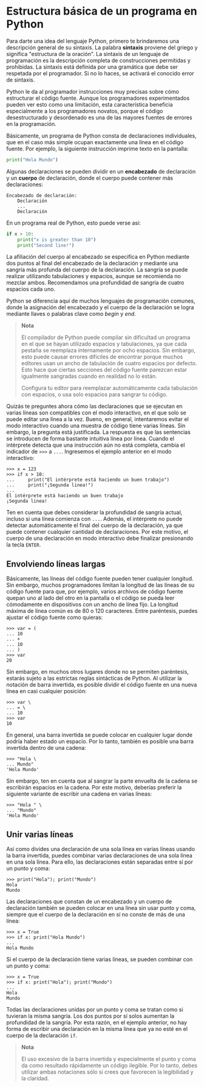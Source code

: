# Estructura básica de un programa en Python

Para darte una idea del lenguaje Python, primero te brindaremos una descripción general de su sintaxis. La palabra **sintaxis** proviene del griego y significa "estructura de la oración". La sintaxis de un lenguaje de programación es la descripción completa de construcciones permitidas y prohibidas. La sintaxis está definida por una gramática que debe ser respetada por el programador. Si no lo haces, se activará el conocido error de sintaxis.

Python le da al programador instrucciones muy precisas sobre cómo estructurar el código fuente. Aunque los programadores experimentados pueden ver esto como una limitación, esta característica beneficia especialmente a los programadores novatos, porque el código desestructurado y desordenado es una de las mayores fuentes de errores en la programación.

Básicamente, un programa de Python consta de declaraciones individuales, que en el caso más simple ocupan exactamente una línea en el código fuente. Por ejemplo, la siguiente instrucción imprime texto en la pantalla:

```python filename="Python"
print("Hola Mundo")
```

Algunas declaraciones se pueden dividir en un **encabezado** de declaración y un **cuerpo** de declaración, donde el cuerpo puede contener más declaraciones:

```plaintext filename="Pseudocódigo"
Encabezado de declaración:
    Declaración
    ...
    Declaración
```

En un programa real de Python, esto puede verse así:

```python filename="Python"
if x > 10:
    print("x is greater than 10")
    print("Second line!")
```

La afiliación del cuerpo al encabezado se especifica en Python mediante dos puntos al final del encabezado de la declaración y mediante una sangría más profunda del cuerpo de la declaración. La sangría se puede realizar utilizando tabulaciones y espacios, aunque se recomienda no mezclar ambos. Recomendamos una profundidad de sangría de cuatro espacios cada uno.

Python se diferencia aquí de muchos lenguajes de programación comunes, donde la asignación del encabezado y el cuerpo de la declaración se logra mediante llaves o palabras clave como *begin* y *end*.

> **Nota**
> 
> El compilador de Python puede compilar sin dificultad un programa en el que se hayan utilizado espacios y tabulaciones, ya que cada pestaña se reemplaza internamente por ocho espacios. Sin embargo, esto puede causar errores difíciles de encontrar porque muchos editores usan un ancho de tabulación de cuatro espacios por defecto. Esto hace que ciertas secciones del código fuente parezcan estar igualmente sangradas cuando en realidad no lo están.
> 
> Configura tu editor para reemplazar automáticamente cada tabulación con espacios, o usa solo espacios para sangrar tu código.

Quizás te preguntes ahora cómo las declaraciones que se ejecutan en varias líneas son compatibles con el modo interactivo, en el que solo se puede editar una línea a la vez. Bueno, en general, intentaremos evitar el modo interactivo cuando una muestra de código tiene varias líneas. Sin embargo, la pregunta está justificada. La respuesta es que las sentencias se introducen de forma bastante intuitiva línea por línea. Cuando el intérprete detecta que una instrucción aún no está completa, cambia el indicador de `>>>` a `...`. Ingresemos el ejemplo anterior en el modo interactivo:

```python-repl filename="Python (interactivo)"
>>> x = 123
>>> if x > 10:
...     print("El intérprete está haciendo un buen trabajo")
...     print("¡Segunda linea!")
...
El intérprete está haciendo un buen trabajo
¡Segunda linea!
```

Ten en cuenta que debes considerar la profundidad de sangría actual, incluso si una línea comienza con `...`. Además, el intérprete no puede detectar automáticamente el final del cuerpo de la declaración, ya que puede contener cualquier cantidad de declaraciones. Por este motivo, el cuerpo de una declaración en modo interactivo debe finalizar presionando la tecla `ENTER`.

## Envolviendo líneas largas

Básicamente, las líneas del código fuente pueden tener cualquier longitud. Sin embargo, muchos programadores limitan la longitud de las líneas de su código fuente para que, por ejemplo, varios archivos de código fuente quepan uno al lado del otro en la pantalla o el código se pueda leer cómodamente en dispositivos con un ancho de línea fijo. La longitud máxima de línea común es de 80 o 120 caracteres. Entre paréntesis, puedes ajustar el código fuente como quieras:

```python-repl filename="Python (interactivo)"
>>> var = (
... 10
... +
... 10
... )
>>> var
20
```

Sin embargo, en muchos otros lugares donde no se permiten paréntesis, estarás sujeto a las estrictas reglas sintácticas de Python. Al utilizar la notación de barra invertida, es posible dividir el código fuente en una nueva línea en casi cualquier posición:

```python-repl filename="Python (interactivo)"
>>> var \
... = \
... 10
>>> var
10
```

En general, una barra invertida se puede colocar en cualquier lugar donde podría haber estado un espacio. Por lo tanto, también es posible una barra invertida dentro de una cadena:

```python-repl filename="Python (interactivo)"
>>> "Hola \
... Mundo"
'Hola Mundo'
```

Sin embargo, ten en cuenta que al sangrar la parte envuelta de la cadena se escribirán espacios en la cadena. Por este motivo, deberías preferir la siguiente variante de escribir una cadena en varias líneas:

```python-repl filename="Python (interactivo)"
>>> "Hola " \
... "Mundo"
'Hola Mundo'
```

## Unir varias líneas

Así como divides una declaración de una sola línea en varias líneas usando la barra invertida, puedes combinar varias declaraciones de una sola línea en una sola línea. Para ello, las declaraciones están separadas entre sí por un punto y coma:

```python-repl filename="Python (interactivo)"
>>> print("Hola"); print("Mundo")
Hola
Mundo
```

Las declaraciones que constan de un encabezado y un cuerpo de declaración también se pueden colocar en una línea sin usar punto y coma, siempre que el cuerpo de la declaración en sí no conste de más de una línea:

```python-repl filename="Python (interactivo)"
>>> x = True
>>> if x: print("Hola Mundo")
...
Hola Mundo
```

Si el cuerpo de la declaración tiene varias líneas, se pueden combinar con un punto y coma:

```python-repl filename="Python (interactivo)"
>>> x = True
>>> if x: print("Hola"); print("Mundo")
...
Hola
Mundo
```

Todas las declaraciones unidas por un punto y coma se tratan como si tuvieran la misma sangría. Los dos puntos por sí solos aumentan la profundidad de la sangría. Por esta razón, en el ejemplo anterior, no hay forma de escribir una declaración en la misma línea que ya no esté en el cuerpo de la declaración `if`.

> **Nota**
> 
> El uso excesivo de la barra invertida y especialmente el punto y coma da como resultado rápidamente un código ilegible. Por lo tanto, debes utilizar ambas notaciones sólo si crees que favorecen la legibilidad y la claridad.

